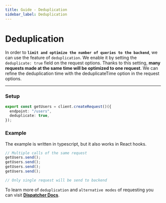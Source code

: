 ```yaml
---
title: Guide - Deduplication
sidebar_label: Deduplication
---
```


# Deduplication

In order to **`limit and optimize the number of queries to the backend`**, we can use the feature of `deduplication`. We
enable it by setting the `deduplicate: true` field on the request options. Thanks to this setting, **many requests made
at the same time will be optimized to one request**. We can refine the deduplication time with the deduplicateTime
option in the request options.

---

### Setup

```ts
export const getUsers = client.createRequest()({
  endpoint: "/users",
  deduplicate: true,
});
```

### Example

The example is written in typescript, but it also works in React hooks.

```ts
// Multiple calls of the same request
getUsers.send();
getUsers.send();
getUsers.send();
getUsers.send();

// Only single request will be send to backend
```

To learn more of `deduplication` and `alternative modes` of requesting you can visit
**[Dispatcher Docs](/documentation/02-core/dispatcher.mdx#dispatching-modes)**.
